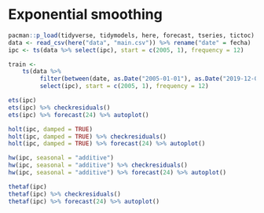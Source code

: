# Exponential smoothing

```r
pacman::p_load(tidyverse, tidymodels, here, forecast, tseries, tictoc)
data <- read_csv(here("data", "main.csv")) %>% rename("date" = fecha)
ipc <- ts(data %>% select(ipc), start = c(2005, 1), frequency = 12)
```

```r
train <- 
    ts(data %>% 
         filter(between(date, as.Date("2005-01-01"), as.Date("2019-12-02"))) %>% 
         select(ipc), start = c(2005, 1), frequency = 12)
```

```r
ets(ipc)
ets(ipc) %>% checkresiduals()
ets(ipc) %>% forecast(24) %>% autoplot()
```

```r
holt(ipc, damped = TRUE)
holt(ipc, damped = TRUE) %>% checkresiduals()
holt(ipc, damped = TRUE) %>% forecast(24) %>% autoplot()
```

```r
hw(ipc, seasonal = "additive")
hw(ipc, seasonal = "additive") %>% checkresiduals()
hw(ipc, seasonal = "additive") %>% forecast(24) %>% autoplot()
```

```r
thetaf(ipc)
thetaf(ipc) %>% checkresiduals()
thetaf(ipc) %>% forecast(24) %>% autoplot()
```
